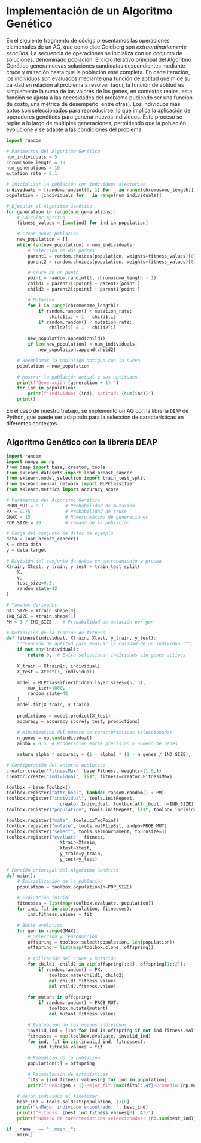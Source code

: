# Implementación de un Algoritmo Genético {#sec-appA}

En el siguiente fragmento de código presentamos las operaciones elementales de un AG, que como dice Goldberg son *extraordinariamente sencillas*. La secuencia de operaciones se inicializa con un conjunto de soluciones, denominado población. El ciclo iterativo principal del Algoritmo Genético genera nuevas soluciones candidatas descendientes mediante cruce y mutación hasta que la población esté completa. En cada iteración, los individuos son evaluados mediante una función de aptitud que mide su calidad en relación al problema a resolver (aquí, la función de aptitud es simplemente la suma de los valores de los genes, en contextos reales, esta función se ajusta a las necesidades del problema pudiendo ser una función de costo, una métrica de desempeño, entre otras). Los individuos más aptos son seleccionados para reproducirse, lo que implica la aplicación de operadores genéticos para generar nuevos individuos. Este proceso se repite a lo largo de múltiples generaciones, permitiendo que la población evolucione y se adapte a las condiciones del problema. 
    

```python 
import random

# Parámetros del Algoritmo Genético
num_individuals = 5
chromosome_length = 10
num_generations = 10
mutation_rate = 0.1

# Inicializar la población con individuos aleatorios
individuals = [random.randint(0, 1) for _ in range(chromosome_length)]
population = [individuals for _ in range(num_individuals)]

# Ejecutar el Algoritmo Genético
for generation in range(num_generations):
    # Calcular aptitud
    fitness_values = [sum(ind) for ind in population]

    # Crear nueva población
    new_population = []
    while len(new_population) < num_individuals:
        # Selección de dos padres
        parent1 = random.choices(population, weights=fitness_values)[0]
        parent2 = random.choices(population, weights=fitness_values)[0]

        # Cruce de un punto
        point = random.randint(1, chromosome_length - 1)
        child1 = parent1[:point] + parent2[point:]
        child2 = parent2[:point] + parent1[point:]

        # Mutación
        for i in range(chromosome_length):
            if random.random() < mutation_rate:
                child1[i] = 1 - child1[i]
            if random.random() < mutation_rate:
                child2[i] = 1 - child2[i]

        new_population.append(child1)
        if len(new_population) < num_individuals:
            new_population.append(child2)

    # Reemplazar la población antigua con la nueva
    population = new_population

    # Mostrar la población actual y sus aptitudes
    print(f"Generación {generation + 1}:")
    for ind in population:
        print(f"Individuo: {ind}, Aptitud: {sum(ind)}")
    print()
```

En el caso de nuestro trabajo, se implementó un AG con la librería `DEAP` de Python, que puede ser adaptado para la selección de características en diferentes contextos. 

## Algoritmo Genético con la librería DEAP {#sec-appA}

```python
import random
import numpy as np
from deap import base, creator, tools
from sklearn.datasets import load_breast_cancer
from sklearn.model_selection import train_test_split
from sklearn.neural_network import MLPClassifier
from sklearn.metrics import accuracy_score

# Parámetros del Algoritmo Genético
PROB_MUT = 0.1        # Probabilidad de mutación
PX = 0.75             # Probabilidad de cruce
GMAX = 15             # Número máximo de generaciones
POP_SIZE = 20         # Tamaño de la población

# Carga del conjunto de datos de ejemplo
data = load_breast_cancer()
X = data.data
y = data.target

# División del conjunto de datos en entrenamiento y prueba
Xtrain, Xtest, y_train, y_test = train_test_split(
    X, 
    y, 
    test_size=0.3, 
    random_state=42
)

# Tamaños derivados
DAT_SIZE = Xtrain.shape[0]
IND_SIZE = Xtrain.shape[1]
PM = 1 / IND_SIZE    # Probabilidad de mutación por gen

# Definición de la función de fitness
def fitness(individual, Xtrain, Xtest, y_train, y_test):
    """Función de aptitud para evaluar la calidad de un individuo."""
    if not any(individual):
        return 0,  # Evita seleccionar individuos sin genes activos
    
    X_train = Xtrain[:, individual]
    X_test = Xtest[:, individual]

    model = MLPClassifier(hidden_layer_sizes=(5, 3), 
        max_iter=1000, 
        random_state=42
    )
    model.fit(X_train, y_train)
    
    predictions = model.predict(X_test)
    accuracy = accuracy_score(y_test, predictions)
    
    # Minimización del número de características seleccionadas
    n_genes = np.sum(individual)
    alpha = 0.5  # Ponderación entre precisión y número de genes

    return alpha * accuracy + (1 - alpha) * (1 - n_genes / IND_SIZE),

# Configuración del entorno evolutivo
creator.create("FitnessMax", base.Fitness, weights=(1.0,))
creator.create("Individual", list, fitness=creator.FitnessMax)

toolbox = base.Toolbox()
toolbox.register("attr_bool", lambda: random.random() < PM)
toolbox.register("individual", tools.initRepeat, 
                    creator.Individual, toolbox.attr_bool, n=IND_SIZE)
toolbox.register("population", tools.initRepeat, list, toolbox.individual)

toolbox.register("mate", tools.cxTwoPoint)
toolbox.register("mutate", tools.mutFlipBit, indpb=PROB_MUT)
toolbox.register("select", tools.selTournament, tournsize=3)
toolbox.register("evaluate", fitness, 
                    Xtrain=Xtrain, 
                    Xtest=Xtest, 
                    y_train=y_train, 
                    y_test=y_test)

# Función principal del Algoritmo Genético
def main():
    # Inicialización de la población
    population = toolbox.population(n=POP_SIZE)

    # Evaluación inicial
    fitnesses = list(map(toolbox.evaluate, population))
    for ind, fit in zip(population, fitnesses):
        ind.fitness.values = fit

    # Bucle evolutivo
    for gen in range(GMAX):
        # Selección y reproducción
        offspring = toolbox.select(population, len(population))
        offspring = list(map(toolbox.clone, offspring))
        
        # Aplicación del cruce y mutación
        for child1, child2 in zip(offspring[::2], offspring[1::2]):
            if random.random() < PX:
                toolbox.mate(child1, child2)
                del child1.fitness.values
                del child2.fitness.values

        for mutant in offspring:
            if random.random() < PROB_MUT:
                toolbox.mutate(mutant)
                del mutant.fitness.values

        # Evaluación de los nuevos individuos
        invalid_ind = [ind for ind in offspring if not ind.fitness.valid]
        fitnesses = map(toolbox.evaluate, invalid_ind)
        for ind, fit in zip(invalid_ind, fitnesses):
            ind.fitness.values = fit

        # Reemplazo de la población
        population[:] = offspring

        # Recopilación de estadísticas
        fits = [ind.fitness.values[0] for ind in population]
        print(f"Gen:{gen + 1}-Mejor_fit:{max(fits):.4f}-Promedio:{np.mean(fits):.4f}")

    # Mejor individuo al finalizar
    best_ind = tools.selBest(population, 1)[0]
    print("\nMejor individuo encontrado: ", best_ind)
    print(f"Fitness: {best_ind.fitness.values[0]:.4f}")
    print(f"Número de características seleccionadas: {np.sum(best_ind)}")

if __name__ == "__main__":
    main()
```
